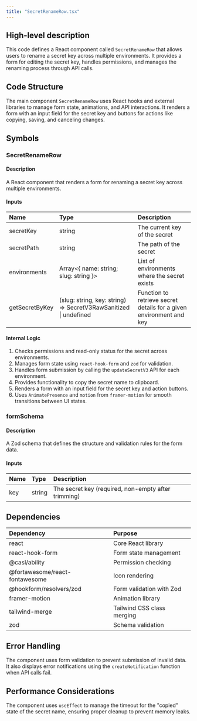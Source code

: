 ```yaml
---
title: "SecretRenameRow.tsx"
---
```


## High-level description
This code defines a React component called `SecretRenameRow` that allows users to rename a secret key across multiple environments. It provides a form for editing the secret key, handles permissions, and manages the renaming process through API calls.

## Code Structure
The main component `SecretRenameRow` uses React hooks and external libraries to manage form state, animations, and API interactions. It renders a form with an input field for the secret key and buttons for actions like copying, saving, and canceling changes.

## Symbols

### SecretRenameRow
#### Description
A React component that renders a form for renaming a secret key across multiple environments.

#### Inputs
| Name | Type | Description |
|:-----|:-----|:------------|
| secretKey | string | The current key of the secret |
| secretPath | string | The path of the secret |
| environments | Array&lt;{ name: string; slug: string }&gt; | List of environments where the secret exists |
| getSecretByKey | (slug: string, key: string) =&gt; SecretV3RawSanitized \| undefined | Function to retrieve secret details for a given environment and key |

#### Internal Logic
1. Checks permissions and read-only status for the secret across environments.
2. Manages form state using `react-hook-form` and `zod` for validation.
3. Handles form submission by calling the `updateSecretV3` API for each environment.
4. Provides functionality to copy the secret name to clipboard.
5. Renders a form with an input field for the secret key and action buttons.
6. Uses `AnimatePresence` and `motion` from `framer-motion` for smooth transitions between UI states.

### formSchema
#### Description
A Zod schema that defines the structure and validation rules for the form data.

#### Inputs
| Name | Type | Description |
|:-----|:-----|:------------|
| key | string | The secret key (required, non-empty after trimming) |

## Dependencies
| Dependency | Purpose |
|:-----------|:--------|
| react | Core React library |
| react-hook-form | Form state management |
| @casl/ability | Permission checking |
| @fortawesome/react-fontawesome | Icon rendering |
| @hookform/resolvers/zod | Form validation with Zod |
| framer-motion | Animation library |
| tailwind-merge | Tailwind CSS class merging |
| zod | Schema validation |

## Error Handling
The component uses form validation to prevent submission of invalid data. It also displays error notifications using the `createNotification` function when API calls fail.

## Performance Considerations
The component uses `useEffect` to manage the timeout for the "copied" state of the secret name, ensuring proper cleanup to prevent memory leaks.
